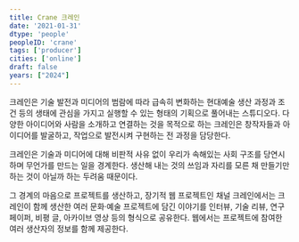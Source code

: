 ```yaml
---
title: Crane 크레인
date: '2021-01-31'
dtype: 'people'
peopleID: 'crane'
tags: ['producer']
cities: ['online']
draft: false
years: ["2024"]
---
```


크레인은 기술 발전과 미디어의 범람에 따라 급속히 변화하는 현대예술 생산 과정과 조건 등의 생태에 관심을 가지고 실행할 수 있는 형태의 기획으로 풀어내는 스튜디오다. 다양한 아이디어와 사람을 소개하고 연결하는 것을 목적으로 하는 크레인은 창작자들과 아이디어를 발굴하고, 작업으로 발전시켜 구현하는 전 과정을 담당한다.

크레인은 기술과 미디어에 대해 비판적 사유 없이 우리가 속해있는 사회 구조를 당연시하며 무언가를 만드는 일을 경계한다. 생산해 내는 것의 쓰임과 자리를 모른 채 만들기만 하는 것이 아닐까 하는 두려움 때문이다.

그 경계의 마음으로 프로젝트를 생산하고, 장기적 웹 프로젝트인 채널 크레인에서는 크레인이 함께 생산한 여러 문화·예술 프로젝트에 담긴 이야기를 인터뷰, 기술 리뷰, 연구 페이퍼, 비평 글, 아카이브 영상 등의 형식으로 공유한다. 웹에서는 프로젝트에 참여한 여러 생산자의 정보를 함께 제공한다.